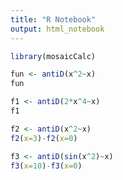 ```yaml
---
title: "R Notebook"
output: html_notebook
---
```


```r
library(mosaicCalc)
```

```r
fun <- antiD(x^2~x)
fun
```

```r
f1 <- antiD(2*x^4~x)
f1
```

```r
f2 <- antiD(x^2~x)
f2(x=3)-f2(x=0)
```

```r
f3 <- antiD(sin(x^2)~x)
f3(x=10)-f3(x=0)
```

